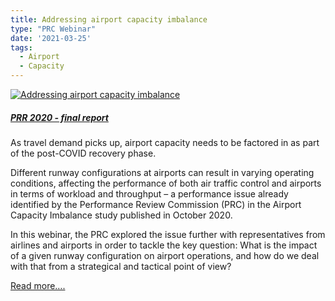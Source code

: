 ```yaml
---
title: Addressing airport capacity imbalance
type: "PRC Webinar"
date: '2021-03-25'
tags:
  - Airport
  - Capacity
---
```


<div class="container">
<div class="row align-items-start">

<div class="col-sm-3">
<div class="card border-0"><a href="https://www.eurocontrol.int/event/addressing-airport-capacity-imbalance" target="_blank">
  <img class="card-img-top" src="/images/prc/202103_apt_web.png" alt="Addressing airport capacity imbalance">
  <div class="card-body"><h5 class="card-title">PRR 2020 - final report</h5></a><p class="card-text"></p>
</div></div>
</div>

<div class="col-sm-9">
As travel demand picks up, airport capacity needs to be factored in as part of the post-COVID recovery phase.

Different runway configurations at airports can result in varying operating conditions, affecting the performance of both air traffic control and airports in terms of workload and throughput – a performance issue already identified by the Performance Review Commission (PRC) in the Airport Capacity Imbalance study published in October 2020.

In this webinar, the PRC explored the issue further with representatives from airlines and airports in order to tackle the key question:
What is the impact of a given runway configuration on airport operations, and how do we deal with that from a strategical and tactical point of view?

<a href="https://www.eurocontrol.int/event/addressing-airport-capacity-imbalance" class="btn btn-secondary" role="button" target="_blank"> Read more....</a>

</div>

</div></div>